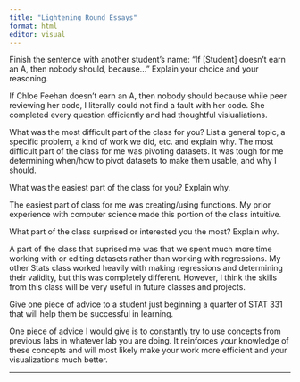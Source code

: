 ```yaml
---
title: "Lightening Round Essays"
format: html
editor: visual
---
```


Finish the sentence with another student’s name: “If [Student] doesn’t earn an A, then nobody should, because…” Explain your choice and your reasoning.

If Chloe Feehan doesn't earn an A, then nobody should because while peer reviewing her code, I literally could not find a fault with her code. She completed every question efficiently and had thoughtful visiualiations.

What was the most difficult part of the class for you? List a general topic, a specific problem, a kind of work we did, etc. and explain why.
The most difficult part of the class for me was pivoting datasets. It was tough for me determining when/how to pivot datasets to make them usable, and why I should. 

What was the easiest part of the class for you? Explain why.

The easiest part of class for me was creating/using functions. My prior experience with computer science made this portion of the class intuitive.

What part of the class surprised or interested you the most? Explain why.

A part of the class that suprised me was that we spent much more time working with or editing datasets rather than working with regressions. My other Stats class worked heavily with making regressions and determining their validity, but this was completely different. However, I think the skills from this class will be very useful in future classes and projects.

Give one piece of advice to a student just beginning a quarter of STAT 331 that will help them be successful in learning.

One piece of advice I would give is to constantly try to use concepts from previous labs in whatever lab you are doing. It reinforces your knowledge of these concepts and will most likely make your work more efficient and your visualizations much better.

---
